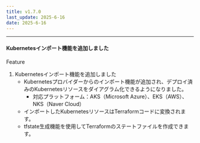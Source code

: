 ```yaml
---
title: v1.7.0
last_update: 2025-6-16
date: 2025-6-16
---
```



<hr />

#### Kubernetesインポート機能を追加しました

<div className={styles.releaseWrap} >
<div className={styles.tag} data-type="feature">
    Feature
</div>

1. Kubernetesインポート機能を追加しました
   - Kubernetesプロバイダーからのインポート機能が追加され、デプロイ済みのKubernetesリソースをダイアグラム化できるようになりました。
     - 対応プラットフォーム：AKS（Microsoft Azure）、EKS（AWS）、NKS（Naver Cloud）
   - インポートしたKubernetesリソースはTerraformコードに変換されます。
   - tfstate生成機能を使用してTerraformのステートファイルを作成できます。

</div>
<br/>

